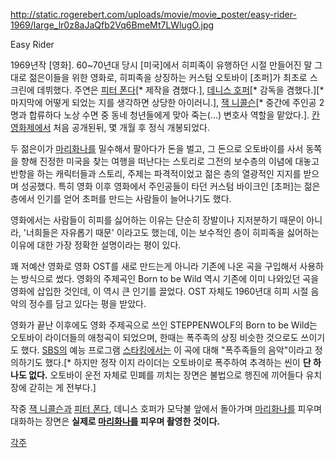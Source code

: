 http://static.rogerebert.com/uploads/movie/movie_poster/easy-rider-1969/large_lr0z8aJaQfb2Vq6BmeMt7LWlugO.jpg

Easy Rider

1969년작 [영화]. 60~70년대 당시 [미국]에서 히피족이 유행하던 시절 만들어진 말 그대로 젊은이들을 위한 영화로, 히피족을 상징하는 커스텀 오토바이 [초퍼]가 최초로 스크린에 데뷔했다. 주연은 [[피터 폰다]][* 제작을 겸했다.], [[데니스 호퍼]][* 감독을 겸했다.][* 마지막에 어떻게 되었는 지를 생각하면 상당한 아이러니.], [[잭 니콜슨]][* 중간에 주인공 2명과 합류하다 노상 수면 중 동네 청년들에게 맞아 죽는(...) 변호사 역할을 맡았다.]. [[칸 영화제]]에서 처음 공개된뒤, 몇 개월 후 정식 개봉되었다.

두 젊은이가 [[마리화나]]를 밀수해서 팔아다가 돈을 벌고, 그 돈으로 오토바이를 사서 동쪽을 향해 진정한 미국을 찾는 여행을 떠난다는 스토리로 그전의 보수층의 이념에 대놓고 반항을 하는 캐릭터들과 스토리, 주제는 파격적이었고 젊은 층의 열광적인 지지를 받으며 성공했다. 특히 영화 이후 영화에서 주인공들이 타던 커스텀 바이크인 [초퍼]는 젊은층에서 인기를 얻어 초퍼를 만드는 사람들이 늘어나기도 했다.

영화에서는 사람들이 히피를 싫어하는 이유는 단순히 장발이나 지저분하기 때문이 아니라, '너희들은 자유롭기 때문' 이라고도 했는데, 이는 보수적인 층이 히피족을 싫어하는 이유에 대한 가장 정확한 설명이라는 평이 있다.

꽤 저예산 영화로 영화 OST를 새로 만드는게 아니라 기존에 나온 곡을 구입해서 사용하는 방식으로 썼다. 영화의 주제곡인 Born to be Wild 역시 기존에 이미 나와있던 곡을 영화에 삽입한 것인데, 이 역시 큰 인기를 끌었다. OST 자체도 1960년대 히피 시절 음악의 정수를 담고 있다는 평을 받았다.

영화가 끝난 이후에도 영화 주제곡으로 쓰인 STEPPENWOLF의 Born to be Wild는 오토바이 라이더들의 애청곡이 되었으며, 한때는 폭주족의 상징 비슷한 것으로도 쓰이기도 했다. [[SBS]]의 예능 프로그램 [[스타킹]]에서는 이 곡에 대해 "폭주족들의 음악"이라고 정의하기도 했다.[* 하지만 정작 이지 라이더는 오토바이로 폭주하여 추격하는 씬이 '''단 하나도 없다.''' 오토바이 운전 자체로 민폐를 끼치는 장면은 불법으로 행진에 끼어들다 유치장에 갇히는 게 전부다.]

작중 [[잭 니콜슨]]과 [[피터 폰다]], 데니스 호퍼가 모닥불 앞에서 돌아가며 [[마리화나]]를 피우며 대화하는 장면은 '''실제로 [[마리화나]]를 피우며 촬영한 것이다.'''

[[각주]]
